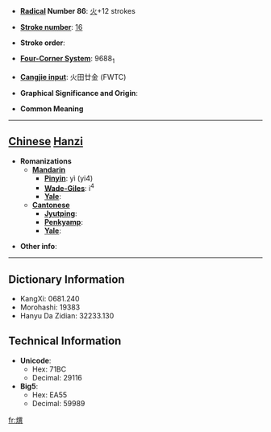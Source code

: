 * '''[[Wiktionary:Chinese radical index| Radical]] Number 86''': [[Wiktionary:Chinese radical index 火|火]]+12 strokes

* '''[[Wiktionary:Chinese total strokes index|Stroke number]]''': [[Wiktionary:Chinese total strokes index 16|16]]

* '''Stroke order''': 

* '''[[Wiktionary:Chinese four corner index|Four-Corner System]]''': 9688<sub>1</sub>

* '''[[Wiktionary:Chinese Cangjie index|Cangjie input]]''': 火田廿金 (FWTC)

* '''Graphical Significance and Origin''': 

* '''Common Meaning'''

----

== [[Chinese]] [[Hanzi]] ==

* '''Romanizations'''
** '''[[Mandarin]]'''
*** '''[[Pinyin]]''': yì (yi4)
*** '''[[Wade-Giles]]''': i<sup>4</sup>
*** '''[[Yale]]''': 
** '''[[Cantonese]]'''
*** '''[[Jyutping]]''':
*** '''[[Penkyamp]]''': 
*** '''[[Yale]]''': 

* '''Other info''': 

----

== Dictionary Information ==

* KangXi: 0681.240
* Morohashi: 19383
* Hanyu Da Zidian: 32233.130

== Technical Information ==

* '''Unicode''':
** Hex: 71BC
** Decimal: 29116
* '''Big5''':
** Hex: EA55
** Decimal: 59989

[[fr:熼]]